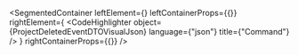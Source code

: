 
<SegmentedContainer
  leftElement={<ProjectDeletedEventDTODesc />}
  leftContainerProps={{}}
  rightElement={
    <CodeHighlighter
      object={ProjectDeletedEventDTOVisualJson}
      language={"json"}
      title={"Command"}
    />
  }
  rightContainerProps={{}}
/>
